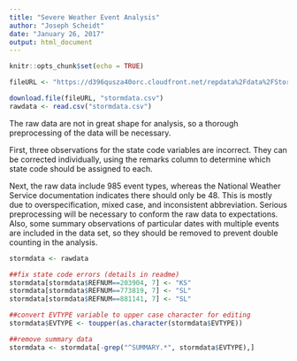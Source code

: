 ---
title: "Severe Weather Event Analysis"
author: "Joseph Scheidt"
date: "January 26, 2017"
output: html_document
---

```{r setup, include=FALSE}
knitr::opts_chunk$set(echo = TRUE)
```


```{r download}

fileURL <- "https://d396qusza40orc.cloudfront.net/repdata%2Fdata%2FStormData.csv.bz2"

download.file(fileURL, "stormdata.csv")
rawdata <- read.csv("stormdata.csv")
```

The raw data are not in great shape for analysis, so a thorough preprocessing of the data will be necessary.

First, three observations for the state code variables are incorrect. They can be corrected individually, using the remarks column to determine which state code should be assigned to each.

Next, the raw data include 985 event types, whereas the National Weather Service documentation indicates there should only be 48. This is mostly due to overspecification, mixed case, and inconsistent abbreviation. Serious preprocessing will be necessary to conform the raw data to expectations. Also, some summary observations of particular dates with multiple events are included in the data set, so they should be removed to prevent double counting in the analysis.

```{r preprocessing}

stormdata <- rawdata

##fix state code errors (details in readme)
stormdata[stormdata$REFNUM==203904, 7] <- "KS"
stormdata[stormdata$REFNUM==773819, 7] <- "SL"
stormdata[stormdata$REFNUM==881141, 7] <- "SL"

##convert EVTYPE variable to upper case character for editing
stormdata$EVTYPE <- toupper(as.character(stormdata$EVTYPE))

##remove summary data
stormdata <- stormdata[-grep("^SUMMARY.*", stormdata$EVTYPE),]


```